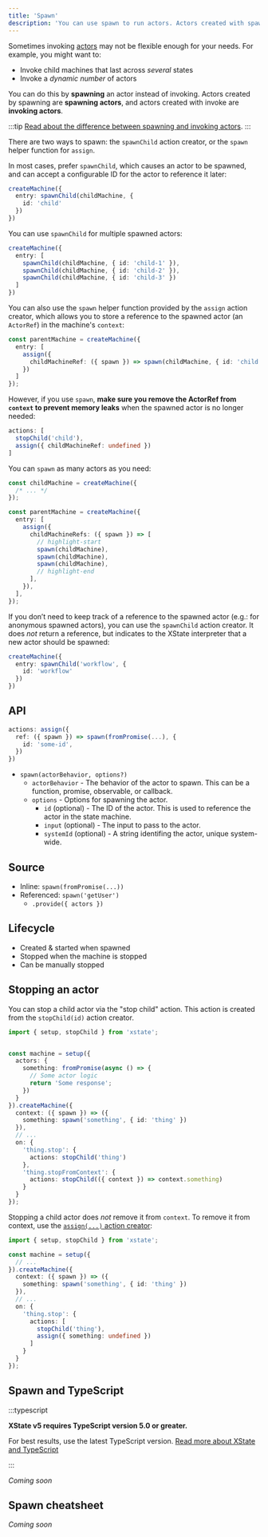 ```yaml
---
title: 'Spawn'
description: 'You can use spawn to run actors. Actors created with spawn are spawning actors, and actors created with invoke are invoking actors.'
---
```


Sometimes invoking [actors](actors.mdx) may not be flexible enough for your needs. For example, you might want to:

- Invoke child machines that last across _several_ states
- Invoke a _dynamic number_ of actors

You can do this by **spawning** an actor instead of invoking. Actors created by spawning are **spawning actors**, and actors created with invoke are **invoking actors**.

:::tip
[Read about the difference between spawning and invoking actors](actors.mdx#invoking-and-spawning-actors).
:::

There are two ways to spawn: the `spawnChild` action creator, or the `spawn` helper function for `assign`.

In most cases, prefer `spawnChild`, which causes an actor to be spawned, and can accept a configurable ID for the actor to reference it later:

```ts
createMachine({
  entry: spawnChild(childMachine, {
    id: 'child'
  })
})
```

You can use `spawnChild` for multiple spawned actors:

```ts
createMachine({
  entry: [
    spawnChild(childMachine, { id: 'child-1' }),
    spawnChild(childMachine, { id: 'child-2' }),
    spawnChild(childMachine, { id: 'child-3' })
  ]
})
```

You can also use the `spawn` helper function provided by the `assign` action creator, which allows you to store a reference to the spawned actor (an `ActorRef`) in the machine's `context`:

```ts
const parentMachine = createMachine({
  entry: [
    assign({
      childMachineRef: ({ spawn }) => spawn(childMachine, { id: 'child' })
    })
  ]
});
```

However, if you use `spawn`, **make sure you remove the ActorRef from `context` to prevent memory leaks** when the spawned actor is no longer needed:

```ts
actions: [
  stopChild('child'),
  assign({ childMachineRef: undefined })
]
```

You can `spawn` as many actors as you need:

```ts
const childMachine = createMachine({
  /* ... */
});

const parentMachine = createMachine({
  entry: [
    assign({
      childMachineRefs: ({ spawn }) => [
        // highlight-start
        spawn(childMachine),
        spawn(childMachine),
        spawn(childMachine),
        // highlight-end
      ],
    }),
  ],
});
```

If you don’t need to keep track of a reference to the spawned actor (e.g.: for anonymous spawned actors), you can use the `spawnChild` action creator. It does _not_ return a reference, but indicates to the XState interpreter that a new actor should be spawned:

```ts
createMachine({
  entry: spawnChild('workflow', {
    id: 'workflow'
  })
})
```

## API

```ts
actions: assign({
  ref: ({ spawn }) => spawn(fromPromise(...), {
    id: 'some-id',
  })
})
```

- `spawn(actorBehavior, options?)`
  - `actorBehavior` - The behavior of the actor to spawn. This can be a function, promise, observable, or callback.
  - `options` - Options for spawning the actor.
    - `id` (optional) - The ID of the actor. This is used to reference the actor in the state machine.
    - `input` (optional) - The input to pass to the actor.
    - `systemId` (optional) - A string identifing the actor, unique system-wide.

## Source

- Inline: `spawn(fromPromise(...))`
- Referenced: `spawn('getUser')`
  - `.provide({ actors })`

## Lifecycle

- Created & started when spawned
- Stopped when the machine is stopped
- Can be manually stopped

## Stopping an actor

You can stop a child actor via the "stop child" action. This action is created from the `stopChild(id)` action creator.

```ts
import { setup, stopChild } from 'xstate';


const machine = setup({
  actors: {
    something: fromPromise(async () => {
      // Some actor logic
      return 'Some response';
    })
  }
}).createMachine({
  context: ({ spawn }) => ({
    something: spawn('something', { id: 'thing' })
  }),
  // ...
  on: {
    'thing.stop': {
      actions: stopChild('thing')
    },
    'thing.stopFromContext': {
      actions: stopChild(({ context }) => context.something)
    }
  }
});
```

Stopping a child actor does _not_ remove it from `context`. To remove it from context, use the [`assign(...)` action creator](./context.mdx):

```ts
import { setup, stopChild } from 'xstate';

const machine = setup({
  // ...
}).createMachine({
  context: ({ spawn }) => ({
    something: spawn('something', { id: 'thing' })
  }),
  // ...
  on: {
    'thing.stop': {
      actions: [
        stopChild('thing'),
        assign({ something: undefined })
      ]
    }
  }
});
```

## Spawn and TypeScript

:::typescript

**XState v5 requires TypeScript version 5.0 or greater.** 

For best results, use the latest TypeScript version. [Read more about XState and TypeScript](typescript.mdx)

:::

_Coming soon_

## Spawn cheatsheet

_Coming soon_
